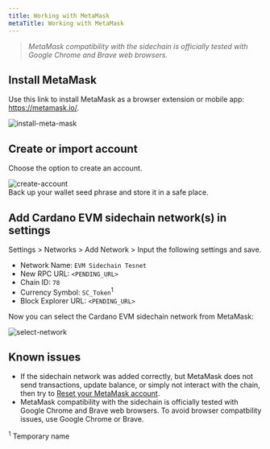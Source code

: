 ```yaml
---
title: Working with MetaMask
metaTitle: Working with MetaMask
---
```


>*MetaMask compatibility with the sidechain is officially tested with Google Chrome and Brave web browsers.*

## Install MetaMask

Use this link to install MetaMask as a browser extension or mobile app: https://metamask.io/.

![install-meta-mask](https://user-images.githubusercontent.com/10556209/148433190-2aabc719-67fb-40f3-a459-0f5f0d81e169.png)

## Create or import account

Choose the option to create an account.

![create-account](../../images/sc-metammask-create-account.png)  
Back up your wallet seed phrase and store it in a safe place.

## Add Cardano EVM sidechain network(s) in settings

Settings > Networks > Add Network > Input the following settings and save.

- Network Name: `EVM Sidechain Tesnet`
- New RPC URL: `<PENDING_URL>`
- Chain ID: `78`
- Currency Symbol: `SC_Token`<sup>1</sup>
- Block Explorer URL: `<PENDING_URL>`

Now you can select the Cardano EVM sidechain network from MetaMask:

![select-network](../../images/sc-metamask-select-testnet.png)

## Known issues

- If the sidechain network was added correctly, but MetaMask does not send transactions, update balance, or simply not interact with the chain, then try to [Reset your MetaMask account](https://metamask.zendesk.com/hc/en-us/articles/360015488891-How-to-reset-an-account).
- MetaMask compatibility with the sidechain is officially tested with Google Chrome and Brave web browsers. To avoid browser compatbility issues, use Google Chrome or Brave.
  
<sup>1</sup> Temporary name  
